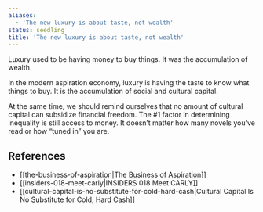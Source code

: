 ```yaml
---
aliases:
  - 'The new luxury is about taste, not wealth'
status: seedling
title: 'The new luxury is about taste, not wealth'
---
```

Luxury used to be having money to buy things. It was the accumulation of wealth.

In the modern aspiration economy, luxury is having the taste to know what things to buy. It is the accumulation of social and cultural capital.

At the same time, we should remind ourselves that no amount of cultural capital can subsidize financial freedom. The #1 factor in determining inequality is still access to money. It doesn’t matter how many novels you’ve read or how “tuned in” you are.

## References

- [[the-business-of-aspiration|The Business of Aspiration]]
- [[insiders-018-meet-carly|INSIDERS 018 Meet CARLY]]
- [[cultural-capital-is-no-substitute-for-cold-hard-cash|Cultural Capital Is No Substitute for Cold, Hard Cash]]
